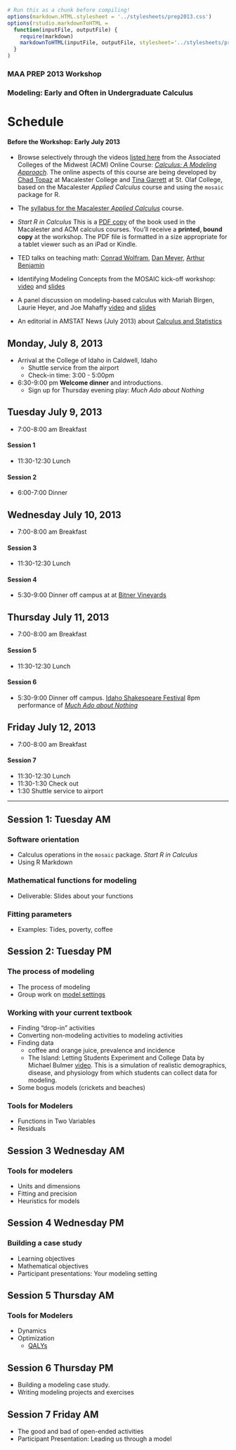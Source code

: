 ```r
# Run this as a chunk before compiling!
options(markdown.HTML.stylesheet = '../stylesheets/prep2013.css')
options(rstudio.markdownToHTML =
  function(inputFile, outputFile) {     
    require(markdown)
    markdownToHTML(inputFile, outputFile, stylesheet='../stylesheets/prep2013.css')  
  }
)
```
<script src="https://ajax.googleapis.com/ajax/libs/jquery/1.7.1/jquery.min.js"></script>
<script src="../javascripts/main.js"></script>

### MAA PREP 2013 Workshop
### Modeling: Early and Often in Undergraduate Calculus

Schedule
=================

#### Before the Workshop: Early July 2013

* Browse selectively through the videos [listed here](../Resources/ACM-Calculus-course/index.html) from the Associated Colleges of the Midwest (ACM) Online Course: *[Calculus: A Modeling Approach](http://www.acm.edu/features/feature/426?utm_source=feedburner&utm_medium=feed&utm_campaign=Feed%3A+ACMNews+%28Associated+Colleges+of+the+Midwest+-+ACM+News%29)*.  The online aspects of this course are being developed by [Chad Topaz](http://www.chadtopaz.com/) at Macalester College and [Tina Garrett](http://www.stolaf.edu/people/garrettk/) at St. Olaf College, based on the Macalester *Applied Calculus* course and using the `mosaic` package for R.

* The [syllabus for the Macalester *Applied Calculus*](http://test.causeweb.org/wiki/mosaic/index.php/Pub114) course.

* *Start R in Calculus* This is a [PDF copy](../Resources/StartR-kindlepdf-version.pdf) of the book used in the Macalester and ACM calculus courses.  You'll receive a **printed, bound copy** at the workshop.  The PDF file is formatted in a size appropriate for a tablet viewer such as an iPad or Kindle.

* TED talks on teaching math: [Conrad Wolfram](http://www.ted.com/talks/conrad_wolfram_teaching_kids_real_math_with_computers.html), [Dan Meyer](http://www.ted.com/talks/dan_meyer_math_curriculum_makeover.html), [Arthur Benjamin](http://www.ted.com/talks/arthur_benjamin_s_formula_for_changing_math_education.html)

* Identifying Modeling Concepts from the MOSAIC kick-off workshop: [video](http://www.ima.umn.edu/videos/?id=1316) and [slides](http://mosaic-web.org/KickOff/Presentations/aspectsOfModeling.pdf)
* A panel discussion on modeling-based calculus with Mariah Birgen, Laurie Heyer, and Joe Mahaffy [video](http://www.mosaic-web.org/MCAST/videos/MCAST-2011-04-29/index.htm) and [slides](http://www.mosaic-web.org/MCAST/materials/April-29-2011/April-29-panel.pdf)

* An editorial in AMSTAT News (July 2013) about [Calculus and Statistics](http://magazine.amstat.org/blog/2013/07/01/calculus-and-statistics/)

## Monday, July 8, 2013

* Arrival at the College of Idaho in Caldwell, Idaho
    * Shuttle service from the airport
    * Check-in time: 3:00 - 5:00pm
    
* 6:30-9:00 pm  **Welcome dinner** and introductions.
    * Sign up for Thursday evening play: *Much Ado about Nothing*

## Tuesday July 9, 2013

* 7:00-8:00 am Breakfast

#### Session 1


* 11:30-12:30 Lunch

#### Session 2


* 6:00-7:00 Dinner

## Wednesday July 10, 2013

* 7:00-8:00 am Breakfast

#### Session 3


* 11:30-12:30 Lunch

#### Session 4



* 5:30-9:00 Dinner off campus at at [Bitner Vineyards](http://www.bitnervineyards.com/)

## Thursday July 11, 2013

* 7:00-8:00 am Breakfast


#### Session 5


* 11:30-12:30 Lunch

#### Session 6

* 5:30-9:00 Dinner off campus.  [Idaho Shakespeare Festival](http://www.idahoshakespeare.org/) 8pm performance of [*Much Ado about Nothing*](https://en.wikipedia.org/wiki/Much_Ado_About_Nothing)


## Friday July 12, 2013

* 7:00-8:00 am Breakfast

#### Session 7

* 11:30-12:30 Lunch
* 11:30-1:30 Check out
* 1:30 Shuttle service to airport

---------------------------

## Session 1: Tuesday AM

### Software orientation

* Calculus operations in the `mosaic` package. *Start R in Calculus*
* Using R Markdown

### Mathematical functions for modeling
* Deliverable: Slides about your functions

### Fitting parameters
* Examples: Tides, poverty, coffee
   
## Session 2: Tuesday PM

### The process of modeling

* The process of modeling
* Group work on [model settings](model-settings.html)
    
### Working with your current textbook

* Finding "drop-in" activities
* Converting non-modeling activities to modeling activities
* Finding data 
    * coffee and orange juice, prevalence and incidence
    * The Island: Letting Students Experiment and College Data by Michael Bulmer [video](http://www.mosaic-web.org/go/MCAST/videos/MCAST-2012-02-24/index.htm). This is a simulation of realistic demographics, disease, and physiology from which students can collect data for modeling.
* Some bogus models (crickets and beaches)
    
### Tools for Modelers

* Functions in Two Variables
* Residuals

## Session 3 Wednesday AM

### Tools for modelers

* Units and dimensions
* Fitting and precision
* Heuristics for models

## Session 4 Wednesday PM

### Building a case study

* Learning objectives
* Mathematical objectives
* Participant presentations: Your modeling setting

## Session 5 Thursday AM

### Tools for Modelers

* Dynamics
* Optimization
    * [QALYs](http://prep2012.mosaic-web.org/Topics/Optimization/QALY1.html)

## Session 6 Thursday PM

* Building a modeling case study.
* Writing modeling projects and exercises



## Session 7 Friday AM

* The good and bad of open-ended activities
* Participant Presentation: Leading us through a model




